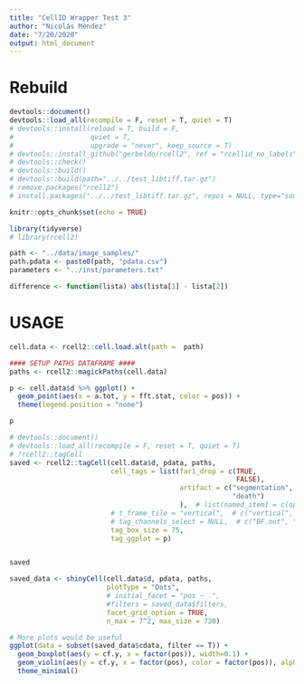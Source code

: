 ```yaml
---
title: "CellID Wrapper Test 3"
author: "Nicolás Méndez"
date: "7/20/2020"
output: html_document
---
```


# Rebuild

```r

devtools::document()
devtools::load_all(recompile = F, reset = T, quiet = T)
# devtools::install(reload = T, build = F,
#                   quiet = T,
#                   upgrade = "never", keep_source = T)
# devtools::install_github("gerbeldo/rcell2", ref = "rcellid_no_labels")
# devtools::check()
# devtools::build()
# devtools::build(path="../../test_libtiff.tar.gz")
# remove.packages("rcell2")
# install.packages("../../test_libtiff.tar.gz", repos = NULL, type="source", clean = TRUE)

knitr::opts_chunk$set(echo = TRUE)

library(tidyverse)
# library(rcell2)

path <- "../data/image_samples/"
path.pdata <- paste0(path, "pdata.csv")
parameters <- "../inst/parameters.txt"

difference <- function(lista) abs(lista[1] - lista[2])
```

# USAGE 

```r
cell.data <- rcell2::cell.load.alt(path =  path)

#### SETUP PATHS DATAFRAME ####
paths <- rcell2::magickPaths(cell.data)

p <- cell.data$d %>% ggplot() + 
  geom_point(aes(x = a.tot, y = fft.stat, color = pos)) +
  theme(legend.position = "none")

p
```


```r
# devtools::document()
# devtools::load_all(recompile = F, reset = T, quiet = T)
# ?rcell2::tagCell
saved <- rcell2::tagCell(cell.data$d, pdata, paths, 
                         cell_tags = list(far1_drop = c(TRUE,
                                                        FALSE),
                                          artifact = c("segmentation",
                                                       "death")
                                          ),  # list(named_item1 = c(option1, option2, ...), named_item2 ...)
                         # t_frame_tile = "vertical",  # c("vertical", "horizontal", "animate", "stack")
                         # tag_channels_select = NULL,  # c("BF.out", "BF", "YFP", ...)
                         tag_box_size = 75,
                         tag_ggplot = p)


saved
```


```r
saved_data <- shinyCell(cell.data$d, pdata, paths,
                        plotType = "Dots",
                        # initial_facet = "pos ~ .",
                        #filters = saved_data$filters,
                        facet_grid_option = TRUE,
                        n_max = 7^2, max_size = 720)

# More plots would be useful
ggplot(data = subset(saved_data$cdata, filter == T)) +
  geom_boxplot(aes(y = cf.y, x = factor(pos)), width=0.1) +
  geom_violin(aes(y = cf.y, x = factor(pos), color = factor(pos)), alpha = 0) +
  theme_minimal()
```

